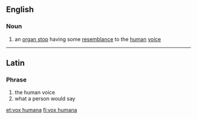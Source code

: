 ==English==

===Noun===
{{wikipedia}}
{{en-noun|sg=[[vox]] [[humana]]}}

# an [[organ stop]] having some [[resemblance]] to the [[human]] [[voice]]

----

==Latin==

===Phrase===
{{head|la|phrase}}

# the human voice
# what a person would say

[[et:vox humana]]
[[fi:vox humana]]